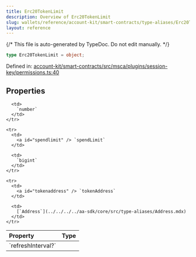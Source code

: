 ```yaml
---
title: Erc20TokenLimit
description: Overview of Erc20TokenLimit
slug: wallets/reference/account-kit/smart-contracts/type-aliases/Erc20TokenLimit
layout: reference
---
```


{/* This file is auto-generated by TypeDoc. Do not edit manually. */}

```ts
type Erc20TokenLimit = object;
```

Defined in: [account-kit/smart-contracts/src/msca/plugins/session-key/permissions.ts:40](https://github.com/alchemyplatform/aa-sdk/blob/153785ddc87beb160382c2bae7dbafa4a66ade9a/account-kit/smart-contracts/src/msca/plugins/session-key/permissions.ts#L40)

## Properties

<table>
  <thead>
    <tr>
      <th align="left">Property</th>
      <th align="left">Type</th>
    </tr>
  </thead>

  <tbody>
    <tr>
      <td>
        <a id="refreshinterval" /> `refreshInterval?`
      </td>

      <td>
        `number`
      </td>
    </tr>

    <tr>
      <td>
        <a id="spendlimit" /> `spendLimit`
      </td>

      <td>
        `bigint`
      </td>
    </tr>

    <tr>
      <td>
        <a id="tokenaddress" /> `tokenAddress`
      </td>

      <td>
        [`Address`](../../../../aa-sdk/core/src/type-aliases/Address.mdx)
      </td>
    </tr>

  </tbody>
</table>
